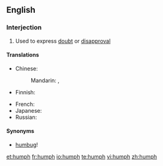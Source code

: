 ==English==

===Interjection===
{{en-interj|head=humph!}}

# Used to express [[doubt]] or [[disapproval]]

====Translations====
{{trans-top|used to express doubt or disapproval}}
* Chinese:
*: Mandarin: {{t-|cmn|哼|tr=hēng|sc=Hani}}, {{t|cmn|噷|tr=hm, hēn, hèn|sc=Hani}}
* Finnish: {{t+|fi|höpö-höpö}}
{{trans-mid}}
* French: {{t|fr|hum}}
* Japanese: {{t|ja|ふん|tr=fun|sc=Jpan}}
* Russian: {{t|ru|гм|tr=gm, hm, xm|sc=Cyrl}}
{{trans-bottom}}

====Synonyms====
* [[humbug]]!

[[et:humph]]
[[fr:humph]]
[[io:humph]]
[[te:humph]]
[[vi:humph]]
[[zh:humph]]
